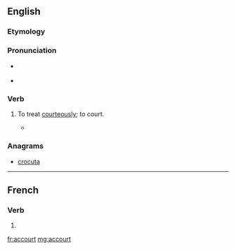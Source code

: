 ==English==

===Etymology===
{{prefix|ac|gloss1=to|court|gloss2=woo}}

===Pronunciation===
* {{a|RP}} {{IPA|/əˈkɔːt/}}

* {{audio|en-us-accourt.ogg|Audio (US)}}

===Verb===
{{en-verb}}

# {{obsolete}} To treat [[courteously]]; to court.
#* {{quote-book|title=[[w:The Faerie Queene|The Faerie Queene]]|page=71|author=[[w:Edmund Spenser|Edmund Spenser]]|passage=Whilest she her selfe thus busily did frame Seemely to entertaine her new-come guest, Newes hereof to her other sisters came, Who all this while were at their wanton rest, '''Accourting''' each her frend with lavish fest|year=''a'' 1596}}

===Anagrams===
* [[crocuta#English|crocuta]]


----

==French==

===Verb===
{{fr-verb-form}}

# {{conjugation of|accourir||3|s|pres|ind|lang=fr}}

[[fr:accourt]]
[[mg:accourt]]